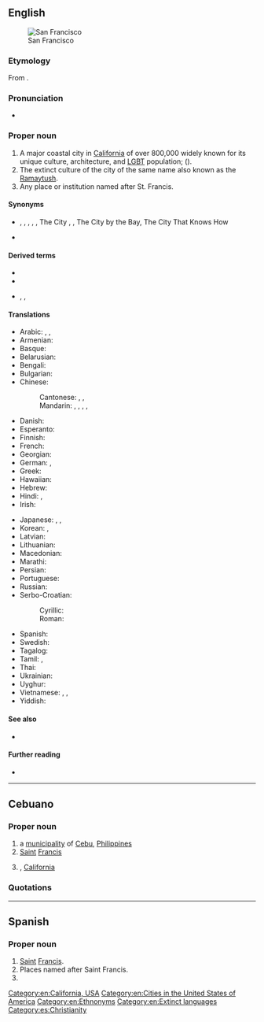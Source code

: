 ==English==
{{wikipedia|dab=San Francisco (disambiguation)|San Francisco}}
{{wikipedia|San Francisco|San Francisco (US city)}}
[[File:SF From Marin Highlands3.jpg|thumb|San Francisco]]

===Etymology===
From {{der|en|es|San Francisco||Saint Francis}}.

===Pronunciation===
* {{IPA|/ˌsæn fɹənˈsɪskoʊ/|/ˌsæn fɹænˈsɪskoʊ/|lang=en}}

===Proper noun===
{{en-proper noun|head=San Francisco}}

# A major coastal city in [[California]] of over 800,000 widely known for its unique culture, architecture, and [[LGBT]] population; {{non-gloss definition|formerly}} {{m|en|Yerba Buena}} ({{non-gloss definition|pre-1847}}).
# The extinct culture of the city of the same name also known as the [[Ramaytush]].
# Any place or institution named after St. Francis.

====Synonyms====
* {{sense|city}} {{l|en|SF}}, {{l|en|San Fran}}, {{l|en|Frisco}}, {{l|en|Baghdad by the Bay}}, {{l|en|San Fagcisco}}, The City {{qualifier|Northern CA and Western NV only}}, {{l|en|Bay City}}, The City by the Bay, The City That Knows How {{qualifier|dated}}
* {{sense|native people, native language}} {{l|en|Ramaytush}}

====Derived terms====
* {{l|en|City and County of San Francisco}}
* {{l|en|San Franciscan}}
* {{l|en|SF}}, {{l|en|San Fran}}, {{l|en|Frisco}}

====Translations====
{{trans-top|San Francisco, California city}}
* Arabic: {{t|ar|سَان فَرَانْسِسْكُو|m|tr=san faransiskū}}, {{t|ar|سَان فَرَانْسِيسْكُو|m|tr=san faransiskū}}, {{t|ar|سَان فَرَنْسِسْكُو|m|tr=san faransiskū}}
* Armenian: {{t|hy|Սան Ֆրանցիսկո}}
* Basque: {{t|eu|San Frantzisko}}
* Belarusian: {{t|be|Сан-Францы́ска|m|sc=Cyrl}}
* Bengali: {{t|bn|সানফ্রান্সিস্কো|tr=sanphransisko|sc=Beng}}
* Bulgarian: {{t|bg|Сан Франци́ско}}
* Chinese:
*: Cantonese: {{t|yue|舊金山|sc=Hant}}, {{t|yue|旧金山|tr=gau6 gam1 saan1|sc=Hant}}, {{t|yue|三藩市|tr=saam1 faan4 si5|sc=Hant}}
*: Mandarin: {{t+|cmn|舊金山|sc=Hani}}, {{t+|cmn|旧金山|tr=Jiùjīnshān|sc=Hani}}, {{t|cmn|聖弗朗西斯科|sc=Hani}}, {{t|cmn|圣弗朗西斯科|tr=Shèngfúlǎngxīsīkē|sc=Hani}}, {{t+|cmn|三藩市|tr=Sānfānshì|sc=Hani}}
* Danish: {{t|da|San Francisco}}
* Esperanto: {{t|eo|Sanfrancisko}}
* Finnish: {{t+|fi|San Francisco}}
* French: {{t+|fr|San Francisco|m}}
* Georgian: {{t|ka|სან-ფრანცისკო}}
* German: {{t+|de|San Francisco|n}}, {{t|de|San Franzisko}}
* Greek: {{t|el|Σαν Φρανσίσκο|n}}
* Hawaiian: {{t|haw|Kapalakiko}}
* Hebrew: {{t|he|סן פרנסיסקו|m|tr=san fransisko}}
* Hindi: {{t|hi|सैनफ़्रान्सिस्को|tr=sainfrānsisko}}, {{t|hi|सैन फ़्रांसिस्को|tr=sain frānsisko|sc=Deva}}
* Irish: {{t|ga|Cathair Naomh Phroinsias}}
{{trans-mid}}
* Japanese: {{t|ja|サンフランシスコ|tr=Sanfuranshisuko}}, {{qualifier|abbreviation}} {{t|ja|シスコ|tr=Shisuko|sc=Jpan}}, {{qualifier|old or rare}} {{t+|ja|桑港|tr=Sōkō|sc=Jpan}}
* Korean: {{t+|ko|샌프란시스코|tr=Senpeuransiseuko}}, {{t|ko|산프란시스코|tr=Sanpeuransiseuko}}
* Latvian: {{t|lv|Sanfrancisko}}
* Lithuanian: {{t|lt|San Franciskas}}
* Macedonian: {{t|mk|Сан Франци́ско|m|sc=Cyrl}}
* Marathi: {{t|mr|सॅन फ्रान्सिस्को|n|tr=sǎna frānsisko|sc=Deva}}
* Persian: {{t|fa|سان فرانسیسکو|tr=sân frânsisko}}
* Portuguese: {{t+|pt|São Francisco}}
* Russian: {{t+|ru|Сан-Франци́ско|m}}
* Serbo-Croatian:
*: Cyrillic: {{t|sh|Сан Франциско|m}}
*: Roman: {{t|sh|San Francisko|m}}
* Spanish: {{t|es|San Francisco|m}}
* Swedish: {{t|sv|San Francisco}}
* Tagalog: {{t|tl|San Pransisko}}
* Tamil: {{t|ta|சான்பிரான்சிஸ்கோ|sc=Taml}}, {{t|ta|ஸான்பிரான்சிஸ்கோ|sc=Taml}}
* Thai: {{t|th|ซานฟรานซิสโก|tr=saanfraansítgoh}}
* Ukrainian: {{t|uk|Сан-Франци́ско|m|sc=Cyrl}}
* Uyghur: {{t|ug|ﺳﺎﻥ ﻓﺮﺍﻧﺴﯩﺴﻜﻮ|sc=ug-Arab}}
* Vietnamese: {{t|vi|San Francisco}}, {{t|vi|Xăng Phăng}} {{qualifier|informal}}, {{t|vi|Cựu Kim Sơn}} {{qualifier|dated}}
* Yiddish: {{t|yi|סאַן פֿראַנציסקאָ}}
{{trans-bottom}}

====See also====
* {{l|en|Golden Gate Bridge}}

====Further reading====
* {{ethnologue|lang=San Francisco|code=cst}}

[[Category:en:California, USA]]
[[Category:en:Cities in the United States of America]]
[[Category:en:Ethnonyms]]
[[Category:en:Extinct languages]]

----

==Cebuano==

===Proper noun===
{{head|ceb|proper noun}}

# a [[municipality]] of [[Cebu]], [[Philippines]]
# [[Saint]] [[Francis]]
# {{l|en|San Francisco}}, [[California]]

===Quotations===
{{seeCites|lang=ceb}}

{{C|ceb|Municipalities of Cebu, Philippines|California, USA|Cities in the United States of America}}

----

==Spanish==
{{wikipedia|lang=es}}

===Proper noun===
{{es-proper noun|m|head='''[[san|San]] [[Francisco]]'''}}

# [[Saint]] [[Francis]].
# Places named after Saint Francis.
# {{l|en|San Francisco}}

[[Category:es:Christianity]]
